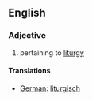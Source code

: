 ==English==
===Adjective===
#pertaining to [[liturgy]]

====Translations====
*[[German]]: [[liturgisch]]
